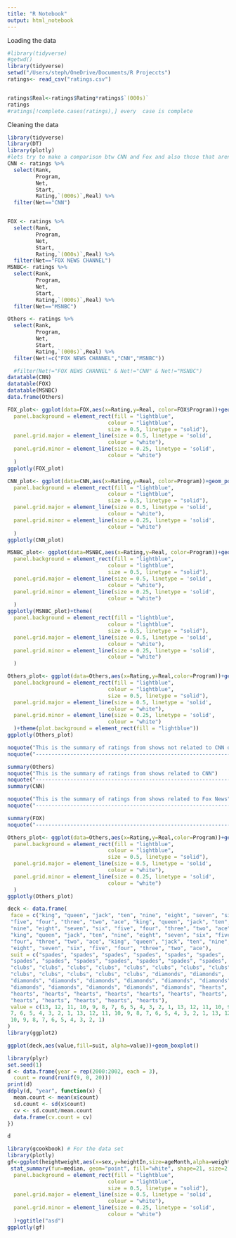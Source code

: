 ---
title: "R Notebook"
output: html_notebook
---


Loading the data
```{r}
#library(tidyverse)
#getwd()
library(tidyverse)
setwd("/Users/steph/OneDrive/Documents/R Projeccts")
ratings<- read_csv("ratings.csv")


ratings$Real<-ratings$Rating*ratings$`(000s)`
ratings
#ratings[!complete.cases(ratings),] every  case is complete

```
Cleaning the data



```{r}
library(tidyverse)
library(DT)
library(plotly)
#lets try to make a comparison btw CNN and Fox and also those that aren't cnn or fox
CNN <- ratings %>%
  select(Rank,
         Program,
         Net,
         Start,
         Rating,`(000s)`,Real) %>%
  filter(Net=="CNN")


FOX <- ratings %>%
  select(Rank,
         Program,
         Net,
         Start,
         Rating,`(000s)`,Real) %>%
  filter(Net=="FOX NEWS CHANNEL")
MSNBC<- ratings %>%
  select(Rank,
         Program,
         Net,
         Start,
         Rating,`(000s)`,Real) %>%
  filter(Net=="MSNBC")

Others <- ratings %>%
  select(Rank,
         Program,
         Net,
         Start,
         Rating,`(000s)`,Real) %>%
  filter(Net!=c("FOX NEWS CHANNEL","CNN","MSNBC"))

  #filter(Net!="FOX NEWS CHANNEL" & Net!="CNN" & Net!="MSNBC")
datatable(CNN)
datatable(FOX)
datatable(MSNBC)
data.frame(Others)

FOX_plot<- ggplot(data=FOX,aes(x=Rating,y=Real, color=FOX$Program))+geom_point()+theme(
  panel.background = element_rect(fill = "lightblue",
                                colour = "lightblue",
                                size = 0.5, linetype = "solid"),
  panel.grid.major = element_line(size = 0.5, linetype = 'solid',
                                colour = "white"), 
  panel.grid.minor = element_line(size = 0.25, linetype = 'solid',
                                colour = "white")
  )
ggplotly(FOX_plot)

CNN_plot<- ggplot(data=CNN,aes(x=Rating,y=Real, color=Program))+geom_point()+theme(
  panel.background = element_rect(fill = "lightblue",
                                colour = "lightblue",
                                size = 0.5, linetype = "solid"),
  panel.grid.major = element_line(size = 0.5, linetype = 'solid',
                                colour = "white"), 
  panel.grid.minor = element_line(size = 0.25, linetype = 'solid',
                                colour = "white")
  )
ggplotly(CNN_plot)

MSNBC_plot<- ggplot(data=MSNBC,aes(x=Rating,y=Real, color=Program))+geom_point()+theme(
  panel.background = element_rect(fill = "lightblue",
                                colour = "lightblue",
                                size = 0.5, linetype = "solid"),
  panel.grid.major = element_line(size = 0.5, linetype = 'solid',
                                colour = "white"), 
  panel.grid.minor = element_line(size = 0.25, linetype = 'solid',
                                colour = "white")
  )
ggplotly(MSNBC_plot)+theme(
  panel.background = element_rect(fill = "lightblue",
                                colour = "lightblue",
                                size = 0.5, linetype = "solid"),
  panel.grid.major = element_line(size = 0.5, linetype = 'solid',
                                colour = "white"), 
  panel.grid.minor = element_line(size = 0.25, linetype = 'solid',
                                colour = "white")
  )

Others_plot<- ggplot(data=Others,aes(x=Rating,y=Real,color=Program))+geom_point()+theme(
  panel.background = element_rect(fill = "lightblue",
                                colour = "lightblue",
                                size = 0.5, linetype = "solid"),
  panel.grid.major = element_line(size = 0.5, linetype = 'solid',
                                colour = "white"), 
  panel.grid.minor = element_line(size = 0.25, linetype = 'solid',
                                colour = "white")
  )+theme(plot.background = element_rect(fill = "lightblue"))
ggplotly(Others_plot)

```

```{r}
noquote("This is the summary of ratings from shows not related to CNN or Fox News")
noquote("-----------------------------------------------------------------------------------")

summary(Others)
noquote("This is the summary of ratings from shows related to CNN")
noquote("-----------------------------------------------------------------------------------")
summary(CNN)

noquote("This is the summary of ratings from shows related to Fox News")
noquote("-----------------------------------------------------------------------------------")

summary(FOX)
noquote("-----------------------------------------------------------------------------------")

```


```{r}
Others_plot<- ggplot(data=Others,aes(x=Rating,y=Real,color=Program))+geom_point()+theme(
  panel.background = element_rect(fill = "lightblue",
                                colour = "lightblue",
                                size = 0.5, linetype = "solid"),
  panel.grid.major = element_line(size = 0.5, linetype = 'solid',
                                colour = "white"), 
  panel.grid.minor = element_line(size = 0.25, linetype = 'solid',
                                colour = "white")
  )
ggplotly(Others_plot)
```

```{r}
deck <- data.frame(
 face = c("king", "queen", "jack", "ten", "nine", "eight", "seven", "six",
 "five", "four", "three", "two", "ace", "king", "queen", "jack", "ten",
 "nine", "eight", "seven", "six", "five", "four", "three", "two", "ace",
 "king", "queen", "jack", "ten", "nine", "eight", "seven", "six", "five",
 "four", "three", "two", "ace", "king", "queen", "jack", "ten", "nine",
 "eight", "seven", "six", "five", "four", "three", "two", "ace"),
 suit = c("spades", "spades", "spades", "spades", "spades", "spades",
 "spades", "spades", "spades", "spades", "spades", "spades", "spades",
 "clubs", "clubs", "clubs", "clubs", "clubs", "clubs", "clubs", "clubs",
 "clubs", "clubs", "clubs", "clubs", "clubs", "diamonds", "diamonds",
 "diamonds", "diamonds", "diamonds", "diamonds", "diamonds", "diamonds",
 "diamonds", "diamonds", "diamonds", "diamonds", "diamonds", "hearts",
 "hearts", "hearts", "hearts", "hearts", "hearts", "hearts", "hearts",
 "hearts", "hearts", "hearts", "hearts", "hearts"),
 value = c(13, 12, 11, 10, 9, 8, 7, 6, 5, 4, 3, 2, 1, 13, 12, 11, 10, 9, 8,
 7, 6, 5, 4, 3, 2, 1, 13, 12, 11, 10, 9, 8, 7, 6, 5, 4, 3, 2, 1, 13, 12, 11,
 10, 9, 8, 7, 6, 5, 4, 3, 2, 1)
)
library(ggplot2)

ggplot(deck,aes(value,fill=suit, alpha=value))+geom_boxplot()
```

```{r}
library(plyr)
set.seed(1)
d <- data.frame(year = rep(2000:2002, each = 3),
  count = round(runif(9, 0, 20)))
print(d)
ddply(d, "year", function(x) {
  mean.count <- mean(x$count)
  sd.count <- sd(x$count)
  cv <- sd.count/mean.count
  data.frame(cv.count = cv)
})

d
```

```{r}
library(gcookbook) # For the data set
library(plotly)
gf<-ggplot(heightweight,aes(x=sex,y=heightIn,size=ageMonth,alpha=weightLb,color=sex))+geom_violin(trim=T)+
 stat_summary(fun=median, geom="point", fill="white", shape=21, size=2.5)+geom_jitter()+theme(
  panel.background = element_rect(fill = "lightblue",
                                colour = "lightblue",
                                size = 0.5, linetype = "solid"),
  panel.grid.major = element_line(size = 0.5, linetype = 'solid',
                                colour = "white"), 
  panel.grid.minor = element_line(size = 0.25, linetype = 'solid',
                                colour = "white")
  )+ggtitle("asd")
ggplotly(gf)
```

